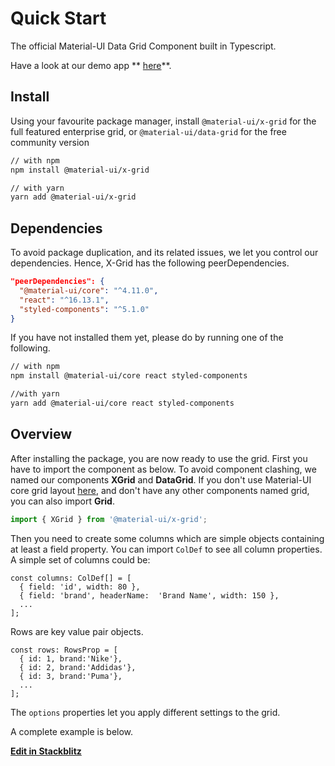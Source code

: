 
# Quick Start

<Meta title="1. Docs/1. Quick Start" component={XGrid} />

The official Material-UI Data Grid Component built in Typescript.

Have a look at our demo app ** [here](https://muix-preview.netlify.app/#/grid)**.

## Install

Using your favourite package manager, install `@material-ui/x-grid` for the full featured enterprise grid, or `@material-ui/data-grid` for the free community version

```sh
// with npm
npm install @material-ui/x-grid

// with yarn
yarn add @material-ui/x-grid
```

## Dependencies

To avoid package duplication, and its related issues, we let you control our dependencies.
Hence, X-Grid has the following peerDependencies.

```json
"peerDependencies": {
  "@material-ui/core": "^4.11.0",
  "react": "^16.13.1",
  "styled-components": "^5.1.0"
}
```

If you have not installed them yet, please do by running one of the following.

```sh
// with npm
npm install @material-ui/core react styled-components

//with yarn
yarn add @material-ui/core react styled-components
```

## Overview

After installing the package, you are now ready to use the grid.
First you have to import the component as below.
To avoid component clashing, we named our components **XGrid** and **DataGrid**.
If you don't use Material-UI core grid layout <a href='https://material-ui.com/components/grid/'>here</a>, and don't have any other components named grid, you can also import **Grid**.

```js
import { XGrid } from '@material-ui/x-grid';
```

Then you need to create some columns which are simple objects containing at least a field property.
You can import `ColDef` to see all column properties.
A simple set of columns could be:

```tsx
const columns: ColDef[] = [
  { field: 'id', width: 80 },
  { field: 'brand', headerName:  'Brand Name', width: 150 },
  ...
];
```

Rows are key value pair objects.

```tsx
const rows: RowsProp = [
  { id: 1, brand:'Nike'},
  { id: 2, brand:'Addidas'},
  { id: 3, brand:'Puma'},
  ...
];
```

The `options` properties let you apply different settings to the grid.

A complete example is below.

<QuickStartDemo />

**[Edit in Stackblitz](https://stackblitz.com/edit/x-grid-overview-demo)**
